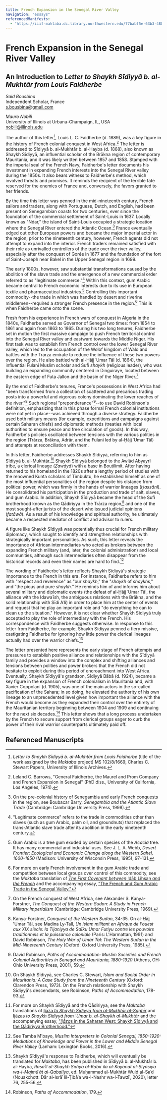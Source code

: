 ```yaml
---
title: French Expansion in the Senegal River Valley
navigation: "essays"
referencedManifests:
  - "https://iiif-maktaba.dc.library.northwestern.edu/77babf5e-63b3-4887-b19b-247f62c770f8.json"
---
```


# French Expansion in the Senegal River Valley

## An Introduction to *Letter to Shaykh Sīdiyyā b. al-Mukhtār from Louis Faidherbe*

*Said Bousbina*  
Independent Scholar, France  
s.bousbina@gmail.com 

*Mauro Nobili*  
University of Illinois at Urbana-Champaign, IL, USA  
nobili@illinois.edu  

The author of this letter[^1], Louis L. C. Faidherbe (d. 1889), was a key figure in the history of French colonial conquest in West Africa.[^2] The letter is addressed to Sīdiyyā b. al-Mukhtār b. al-Hayba (d. 1868), also known as Shaykh Sīdiyyā, an influential scholar of the Brākna region of contemporary Mauritania, and it was likely written between 1857 and 1858. Stamped with the imperial seal of the French Navy, Faidherbe's letter documents his investment in expanding French interests into the Senegal River valley during the 1850s. It also bears witness to Faidherbe's method, which involved threats and promises. It reminds the recipient of the terrible fate reserved for the enemies of France and, conversely, the favors granted to her friends.

By the time this letter was penned in the mid-nineteenth century, French sailors and traders, along with Portuguese, Dutch, and English, had been present on Senegambian coasts for two centuries, ever since the foundation of the commercial settlement of Saint-Louis in 1637. Locally known as "Ndar," the island of Saint-Louis occupied a strategic location where the Senegal River entered the Atlantic Ocean.[^3] France eventually edged out other European powers and became the major imperial actor in the region; prior to the nineteenth century, however, French agents did not attempt to expand into the interior. French traders remained satisfied with their role as unrivalled controllers of the trade over the river valley, especially after the conquest of Gorée in 1677 and the foundation of the fort of Saint-Joseph near Bakel in the Upper Senegal region in 1699.

The early 1800s, however, saw substantial transformations caused by the abolition of the slave trade and the emergence of a new commercial order referred to as "legitimate commerce."[^4] Within this context, gum Arabic became central to French economic interests due to its use in European textile and pharmaceutical industries.[^5] Controlling this important commodity--the trade in which was handled by desert and riverine middlemen--required a stronger French presence in the region.[^6] This is when Faidherbe came onto the scene.

Fresh from his experience in French wars of conquest in Algeria in the 1840s, Faidherbe served as Governor of Senegal two times: from 1854 to 1861 and again from 1863 to 1865. During his two long tenures, Faidherbe set in motion the first massive campaign to push French territorial control into the Senegal River valley and eastward towards the Middle Niger. His first task was to establish firm French control over the lower Senegal River valley, which led to the occupation of the Wolof kingdom of Walo and battles with the Trārza emirate to reduce the influence of these two powers over the region. He also battled with al-Ḥājj ʿUmar Tāl (d. 1864), the influential Fulani Muslim scholar and Sufi *shaykh* (religious leader), who was building an expanding community centered in Dinguiraye, located between the eastern edge of Futa Jallon and the basin of the Niger River.[^7]

By the end of Faidherbe's tenures, France's possessions in West Africa had "been transformed from a collection of scattered and precarious trading posts into a powerful and vigorous colony dominating the lower reaches of the river."[^8] Such regional "preponderance"[^9]--to use David Robinson's definition, emphasizing that in this phase formal French colonial institutions were not yet in place--was achieved through a diverse strategy. Faidherbe used both military means (for example, expeditions and campaigns against certain Saharan chiefs) and diplomatic methods (treaties with local authorities to ensure peace and free circulation of goods). In this way, Faidherbe's policies oscillated between tensions with the various polities in the region (Trārza, Brākna, Adrār, and the Fulani led by al-Ḥājj ʿUmar Tāl) and attempts at reconciliation with them.

In this letter, Faidherbe addresses Shaykh Sīdiyyā, referring to him as Sīdiyyā b. al-Mukhtār.[^10] Shaykh Sīdiyyā belonged to the Awlād Abyayrī tribe, a clerical lineage (*Zawāyā*) with a base in Boutilimit. After having returned to his homeland in the 1820s after a lengthy period of studies with the renowned Kunta scholars of Timbuktu, he established himself as one of the most influential personalities of the region despite his distance from political power, which was firmly in the hands of warrior lineages (*Ḥassānī*). He consolidated his participation in the production and trade of salt, slaves, and gum Arabic. In addition, Shaykh Sīdiyyā became the head of the Sufi brotherhood known as the Qādiriyya in the Trārza region[^11] and one of the most sought-after jurists of the desert who issued judicial opinions (*fatāwā*). As a result of his knowledge and spiritual authority, he ultimately became a respected mediator of conflict and advisor to rulers.

A figure like Shaykh Sīdiyyā was potentially thus crucial for French military diplomacy, which sought to identify and strengthen relationships with strategically important personalities. As such, this letter reveals the importance of African intermediaries who acted as brokers between the expanding French military (and, later, the colonial administration) and local communities, although such intermediaries often disappear from the historical records and even their names are hard to find.[^12]

The wording of Faidherbe's letter reflects Shaykh Sīdiyyā's strategic importance to the French in this era. For instance, Faidherbe refers to him with "respect and reverence" as "our *shaykh*," the "*shaykh* of *shaykh*s," and ‟the pious and pure *shaykh.*" He reminds him of and informs him about several military and diplomatic events (the defeat of al-Ḥājj ʿUmar Tāl, the alliance with the Idawaʿīsh, the ambiguous relations with the Brākna, and the solid relationship with Sīdi Aʿli) in order to place him at the center of events and request that he play an important role and "do everything he can to clean up the situation." However, it is not clear whether Shaykh Sīdiyyā truly accepted to play the role of intermediary with the French. His correspondence with Faidherbe suggests otherwise. In response to this letter from Faidherbe, for example, Shaykh Sīdiyyā penned a fiery missive, castigating Faidherbe for ignoring how little power the clerical lineages actually had over the warrior chiefs.[^13]

The letter presented here represents the early stage of French attempts and pressures to establish positive alliance and relationships with the Sīdiyyā family and provides a window into the complex and shifting alliances and tensions between polities and power brokers that the French did not hesitate to exploit during this period of encroachment into West Africa. Eventually, Shaykh Sīdiyyā's grandson, Sīdiyyā Bābā (d. 1924), became a key figure in the expansion of French colonialism in Mauritania and, with Xavier Coppolani (d. 1905), was one of the main actors in the so-called pacification of the Sahara; in so doing, he elevated the authority of his own lineage to an unprecedented level given how important the alliance with the French would become as they expanded their control over the entirety of the Mauritanian territory beginning between 1904 and 1909 and continuing for the next six decades.[^14] This letter shows that a long process undertaken by the French to secure support from clerical groups eager to curb the power of their rival warrior counterparts ultimately paid off.

[^1]: *Letter to Shaykh Sīdiyyā b. al-Mukhtār from Louis Faidherbe* (title of the work assigned by the *Maktaba* project) MS 102/8/1669, Charles C. Stewart Papers, University of Illinois Archives.

[^2]: Leland C. Barrows, "General Faidherbe, the Maurel and Prom Company and French Expansion in Senegal" (PhD diss., University of California, Los Angeles, 1974).

[^3]: On the pre-colonial history of Senegambia and early French conquests in the region, see Boubacar Barry, *Senegambia and the Atlantic Slave Trade* (Cambridge: Cambridge University Press, 1998).

[^4]: "Legitimate commerce" refers to the trade in commodities other than slaves (such as gum Arabic, palm oil, and groundnuts) that replaced the trans-Atlantic slave trade after its abolition in the early nineteenth century.

[^5]: Gum Arabic is a tree gum exuded by certain species of the *Acacia* tree. It has many commercial and industrial uses. See J. L. A. Webb, *Desert Frontier: Ecological and Economic Change along the Western Sahel, 1600-1850* (Madison: University of Wisconsin Press, 1995), 97-131.

[^6]: For more on early French involvement in the gum Arabic trade and competition between local groups over control of this commodity, see the *Maktaba* translation of [*The First Covenant between* Idāb Lihsan *and the French*](https://nulib-ds.github.io/maktaba/works/the-first-covenant-between-idab-lisan-and-the-french-anonymous-c-19th-century) and the accompanying essay, ["The French and Gum Arabic Trade in the Senegal Valley."](https://nulib-ds.github.io/maktaba/essays/the-french-and-gum-arabic-trade-in-the-senegal-valley)

[^7]: On the French conquest of West Africa, see Alexander S. Kanya-Forstner, *The Conquest of the Western Sudan: A Study in French Military Imperialism* (Cambridge: Cambridge University Press, 1969).

[^8]: Kanya-Forstner, *Conquest of the Western Sudan*, 34-35. On al-Ḥājj 'Umar Tāl, see Madina Ly-Tall, *Un islam militant en Afrique de l'ouest aux XIX siècle: la Tijaniyya de Saïku Umar Futiyu contre les pouvoirs traditionnels et la puissance coloniale* (Paris: L'Harmattan, 1991) and David Robinson, *The Holy War of Umar Tal: The Western Sudan in the Mid-Nineteenth Century* (Oxford: Oxford University Press, 1985).

[^9]: David Robinson, *Paths of Accommodation: Muslim Societies and French Colonial Authorities in Senegal and Mauritania, 1880-1920* (Athens, OH: Ohio University Press, 2001), 59.

[^10]: On Shaykh Sīdiyyā, see Charles C. Stewart, *Islam and Social Order in Mauritania: A Case Study from the Nineteenth Century* (Oxford: Clarendon Press, 1973). On the French relationship with Shaykh Sīdiyyā's descendants, see Robinson, *Paths of Accommodation*, 178-93.

[^11]: For more on Shaykh Sīdiyyā and the Qādiriyya, see the *Maktaba* translations of [Ijāza *to Shaykh Sīdiyyā from al-Mukhtār al-Saghīr*](https://nulib-ds.github.io/maktaba/works/ijaza-to-shaykh-sidiyya-from-al-mukhtar-al-saghir-c-1820) and [Ijāzas *to Shaykh Sīdiyyā from 'Umar b. al-Shaykh al-Mukhtār*](https://nulib-ds.github.io/maktaba/works/ijazas-to-shaykh-sidiyya-from-umar-b-al-shaykh-al-mukhtar-al-kunti-c-1820) and the accompanying essay, ["*Ijāza*s in the Saharan West: Shaykh Sīdiyyā and the Qādiriyya Brotherhood."](https://nulib-ds.github.io/maktaba/essays/ijazas-in-the-saharan-west)

[^12]: See Tamba M'bayo, *Muslim Interpreters in Colonial Senegal, 1850-1920: Mediations of Knowledge and Power in the Lower and Middle Senegal River Valley* (Lanham: Lexington Books, 2016).

[^13]: Shaykh Sīdiyyā's response to Faidherbe, which will eventually be translated for *Maktaba*, has been published in Sīdiyyā b. al-Mukhtār b. al-Hayba, *Rasāʾil al-Shaykh Sīdīya al-Kabīr ilā al-Kayānāt al-Siyāsīya wa-l-Majmūʿāt al-Qabalīya*, ed. Muḥammad al-Mukhtār Wuld al-Saʾd (Nouakchott: Dār al-Isrāʾ lil-Ṭibāʿa wa-l-Nashr wa-l-Tawzīʿ, 2020), letter 76, 255-56.

[^14]: Robinson, *Paths of Accommodation*, 179.

## Referenced Manuscripts

<ReferencedItems />
